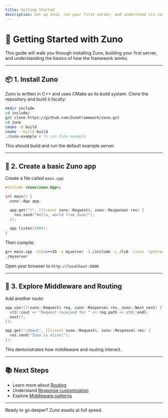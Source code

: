 ```yaml
---
title: Getting Started
description: Set up Zuno, run your first server, and understand its core structure.
---
```


# 🚀 Getting Started with Zuno

This guide will walk you through installing Zuno, building your first server, and understanding the basics of how the framework works.

---

## 📦 1. Install Zuno

Zuno is written in C++ and uses CMake as its build system. Clone the repository and build it locally:

```bash
mkdir include
cd include/
git clone https://github.com/ZunoFramework/zuno.git
cd zuno
cmake -B build
cmake --build build
./zuno-example # To run Zuno example
```

This should build and run the default example server.

---

## 🧭 2. Create a basic Zuno app

Create a file called `main.cpp`:

```cpp
#include <zuno/zuno.hpp>;

int main() {
  zuno::App app;

  app.get("/", [](const zuno::Request&, zuno::Response& res) {
    res.send("Hello, world from Zuno!");
  });

  app.listen(3000);
}
```

Then compile:

```bash
g++ main.cpp -std=c++20 -o myserver -I./include -L./lib -lzuno -lpthread
./myserver
```

Open your browser to `http://localhost:3000`.

---

## 🧩 3. Explore Middleware and Routing

Add another route:

```cpp
app.use([](zuno::Request& req, zuno::Response& res, zuno::Next next) {
  std::cout << "Request received for " << req.path << std::endl;
  next();
});

app.get("/about", [](const zuno::Request&, zuno::Response& res) {
  res.send("Zuno is alive!");
});
```

This demonstrates how middleware and routing interact.

---

## 📚 Next Steps

- Learn more about [Routing](/docs/routing)
- Understand [Response customization](/docs/response)
- Explore [Middleware patterns](/docs/middleware)

---

Ready to go deeper? Zuno awaits at full speed.